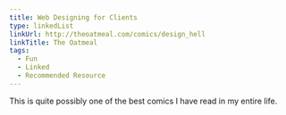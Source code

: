 ```yaml
---
title: Web Designing for Clients
type: linkedList
linkUrl: http://theoatmeal.com/comics/design_hell
linkTitle: The Oatmeal
tags:
  - Fun
  - Linked
  - Recommended Resource
---
```


[//]: # (Here’s just one panel of this oatmeal comic of awesomeness.)

[//]: # ()
[//]: # (![oatmeal]&#40;/images/uploads/5.png&#41;)

This is quite possibly one of the best comics I have read in my entire life.

